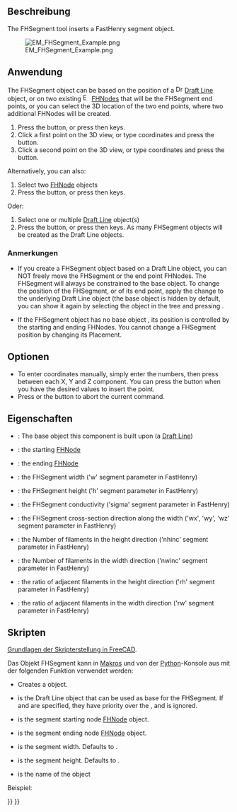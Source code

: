 <languages/>

{{Docnav
|[[EM_FHNode|FHNode]]
|[[EM_FHPath|FHPath]]
|[[EM_Workbench|EM]]
|IconL=EM_FHNode.svg
|IconR=EM_FHPath.svg
|IconC=EMWorkbench.svg
}}

{{GuiCommand
|Name=EM FHSegment
|MenuLocation=EM → FHSegment
|Workbenches=[[EM_Workbench|EM]]
|Shortcut={{KEY|E}} {{KEY|S}}
|Version=0.17
|SeeAlso=[[EM_FHNode|EM FHNode]], [[EM_FHPath|EM FHPath]]
}}

<span id="Description"></span>
==Beschreibung==

The FHSegment tool inserts a FastHenry segment object.

[[Image:EM_FHSegment_Example.png]]

{{Caption|FastHenry FHSegment}}

<span id="Usage"></span>
==Anwendung==

The FHSegment object can be based on the position of a [[Image:Draft_Line.svg|16px]] [[Draft_Line|Draft Line]] object, or on two existing [[Image:EM_FHNode.svg|16px]] [[EM FHNode|FHNodes]] that will be the FHSegment end points, or you can select the 3D location of the two end points, where two additional FHNodes will be created.

# Press the {{Button|[[Image:EM_FHSegment.svg|16px]] [[EM_FHSegment|EM FHSegment]]}} button, or press {{KEY|E}} then {{KEY|S}} keys.
# Click a first point on the 3D view, or type coordinates and press the {{Button|[[Image:Draft_AddPoint.svg|16px]] add point}} button.
# Click a second point on the 3D view, or type coordinates and press the {{Button|[[Image:Draft_AddPoint.svg|16px]] add point}} button.

Alternatively, you can also:

# Select two [[EM_FHNode|FHNode]] objects
# Press the {{Button|[[Image:EM_FHSegment.svg|16px]] [[EM_FHSegment|EM FHSegment]]}} button, or press {{KEY|E}} then {{KEY|S}} keys.

Oder:

# Select one or multiple [[Draft_Line|Draft Line]] object(s)
# Press the {{Button|[[Image:EM_FHSegment.svg|16px]] [[EM_FHSegment|EM FHSegment]]}} button, or press {{KEY|E}} then {{KEY|S}} keys. As many FHSegment objects will be created as the Draft Line objects.

<span id="Remarks"></span>
===Anmerkungen===

* If you create a FHSegment object based on a Draft Line object, you can NOT freely move the FHSegment or the end point FHNodes. The FHSegment will always be constrained to the base object. To change the position of the FHSegment, or of its end point, apply the change to the underlying Draft Line object (the base object is hidden by default, you can show it again by selecting the object in the tree and pressing {{KEY|Space}}.

* If the FHSegment object has no base object {{incode|baseobj}}, its position is controlled by the starting and ending FHNodes. You cannot change a FHSegment position by changing its Placement.

<span id="Options"></span>
==Optionen==

* To enter coordinates manually, simply enter the numbers, then press {{KEY|Enter}} between each X, Y and Z component. You can press the {{Button|[[Image:Draft_AddPoint.svg|16px]] add point}} button when you have the desired values to insert the point.
* Press {{KEY|Esc}} or the {{Button|Close}} button to abort the current command.

<span id="Properties"></span>
==Eigenschaften==

* {{PropertyData|Base}}: The base object this component is built upon (a [[Draft_Line|Draft Line]])
* {{PropertyData|NodeStart}}: the starting [[EM_FHNode|FHNode]]
* {{PropertyData|NodeEnd}}: the ending [[EM_FHNode|FHNode]]
* {{PropertyData|Width}}: the FHSegment width ('w' segment parameter in FastHenry)
* {{PropertyData|Height}}: the FHSegment height ('h' segment parameter in FastHenry)
* {{PropertyData|Sigma}}: the FHSegment conductivity ('sigma' segment parameter in FastHenry)
* {{PropertyData|ww}}: the FHSegment cross-section direction along the width ('wx', 'wy', 'wz' segment parameter in FastHenry)
* {{PropertyData|nhinc}}: the Number of filaments in the height direction ('nhinc' segment parameter in FastHenry)
* {{PropertyData|nwinc}}: the Number of filaments in the width direction ('nwinc' segment parameter in FastHenry)
* {{PropertyData|rh}}: the ratio of adjacent filaments in the height direction ('rh' segment parameter in FastHenry)
* {{PropertyData|rw}}: the ratio of adjacent filaments in the width direction ('rw' segment parameter in FastHenry)

<span id="Scripting"></span>
==Skripten==

{{Emphasis|Siehe auch:}} [[FreeCAD_Scripting_Basics/de|Grundlagen der Skripterstellung in FreeCAD]].

Das Objekt FHSegment kann in [[Macros/de|Makros]] und von der [[Python/de|Python]]-Konsole aus mit der folgenden Funktion verwendet werden:

{{Code|code=
segment = makeFHSegment(baseobj=None, nodeStart=None, nodeEnd=None, width=None, height=None, name='FHSegment')
}}

* Creates a {{incode|FHSegment}} object.
* {{incode|baseobj}} is the Draft Line object that can be used as base for the FHSegment. If {{incode|nodeStart}} and {{incode|nodeEnd}} are specified, they have priority over the {{incode|baseobj}}, and {{incode|baseobj}} is ignored.
* {{incode|nodeStart}} is the segment starting node [[EM_FHNode|FHNode]] object.
* {{incode|nodeEnd}} is the segment ending node [[EM_FHNode|FHNode]] object.
* {{incode|width}} is the segment width. Defaults to {{incode|EMFHSEGMENT_DEF_SEGWIDTH}}.
* {{incode|height}} is the segment height. Defaults to {{incode|EMFHSEGMENT_DEF_SEGHEIGHT}}.
* {{incode|name}} is the name of the object

Beispiel:

{{Code|code=
import FreeCAD, EM

fhnode1 = EM.makeFHNode(X=1.0,Y=0,Z=0)
fhnode2 = EM.makeFHNode(X=0,Y=1.0,Z=0)

fhsegment = EM.makeFHSegment(nodeStart=fhnode1, nodeEnd=fhnode2)
}}


{{Docnav
|[[EM_FHNode|FHNode]]
|[[EM_FHPath|FHPath]]
|[[EM_Workbench|EM]]
|IconL=EM_FHNode.svg
|IconR=EM_FHPath.svg
|IconC=EMWorkbench.svg
}}

{{EM Tools navi{{#translation:}}}}
{{Userdocnavi{{#translation:}}}}